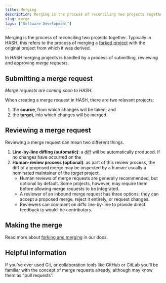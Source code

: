 ```yaml
---
title: Merging
description: Merging is the process of reconciling two projects together. In HASH merging projects is handled by submitting, reviewing and approving “merge requests”.
slug: merge
tags: ["Software Development"]
---
```


Merging is the process of reconciling two projects together. Typically in HASH, this refers to the process of merging a [forked project](https://hash.ai/glossary/fork) with the original project from which it was derived.

In HASH merging projects is handled by a process of submitting, reviewing and approving _merge requests_.

## Submitting a merge request

_Merge requests are coming soon to HASH._

When creating a merge request in HASH, there are two relevant projects:

1.  the **source**, from which changes will be taken; and
2.  the **target**, into which changes will be merged.

## Reviewing a merge request

Reviewing a merge request can mean two different things.

1.  **Line-by-line diffing (automatic)**: a [diff](https://hash.ai/glossary/diff) will be automatically produced. If no changes have occurred on the
2.  **Human-review process (optional)**: as part of this review process, the diff of a proposed merge may be inspected by a human: usually a nominated maintainer of the _target_ project.
    *   Human reviews of merge requests are generally recommended, but optional by default. Some projects, however, may require them before allowing merge requests to be integrated.
    *   A reviewer of an inbound merge request has three options: they can accept a proposed merge, reject it entirely, or request changes.
    *   Reviewers can comment on diffs line-by-line to provide direct feedback to would-be contributors.

## Making the merge

Read more about [forking and merging](https://docs.hash.ai/core/creating-simulations/collaboration/forking-and-merging) in our docs.

## Helpful information

If you’ve ever used Git, or collaboration tools like GitHub or GitLab you’ll be familiar with the concept of merge requests already, although may know them as “pull requests”.
